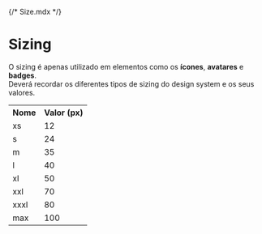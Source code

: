 {/* Size.mdx */}


<Meta title="Design Tokens/Sizing" />

<style>
  {`

    table {
      border-collapse: collapse;
      width: 100%;
    }

    td, th {
      border: 1px solid #023047;
      text-align: left;
      padding: 8px;
    }

    tr:nth-child(even) {
      background-color: #023047;
    }

  `}
</style>

# Sizing

O sizing é apenas utilizado em elementos como os **ícones**, **avatares** e **badges**.
\
Deverá recordar os diferentes tipos de sizing do design system e os seus valores.

<table>
  <tr>
    <th>Nome</th>
    <th>Valor (px)</th>
  </tr>
  <tr>
    <td>xs</td>
    <td>12</td>
  </tr>
  <tr>
    <td>s</td>
    <td>24</td>
  </tr>
  <tr>
    <td>m</td>
    <td>35</td>
  </tr>
  <tr>
    <td>l</td>
    <td>40</td>
  </tr>
  <tr>
    <td>xl</td>
    <td>50</td>
  </tr>
  <tr>
    <td>xxl</td>
    <td>70</td>
  </tr>
  <tr>
    <td>xxxl</td>
    <td>80</td>
  </tr>
  <tr>
    <td>max</td>
    <td>100</td>
  </tr>
</table>